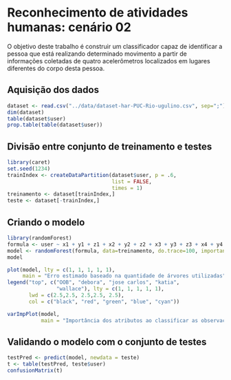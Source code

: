 Reconhecimento de atividades humanas: cenário 02
========================================================

O objetivo deste trabalho é construir um classificador capaz de identificar a pessoa que está realizando determinado movimento a partir de informações coletadas de quatro acelerômetros localizados em lugares diferentes do corpo desta pessoa.

Aquisição dos dados
-------------------

````r
dataset <- read.csv("../data/dataset-har-PUC-Rio-ugulino.csv", sep=";")
dim(dataset)
table(dataset$user)
prop.table(table(dataset$user))
````

Divisão entre conjunto de treinamento e testes
----------------------------------------------

```r
library(caret)
set.seed(1234)
trainIndex <- createDataPartition(dataset$user, p = .6,
                                  list = FALSE,
                                  times = 1)
treinamento <- dataset[trainIndex,]
teste <- dataset[-trainIndex,]
```

Criando o modelo
----------------

```r
library(randomForest)
formula <- user ~ x1 + y1 + z1 + x2 + y2 + z2 + x3 + y3 + z3 + x4 + y4 + z4
model <- randomForest(formula, data=treinamento, do.trace=100, importance=TRUE)
model
```

```r
plot(model, lty = c(1, 1, 1, 1, 1), 
     main = "Erro estimado baseado na quantidade de árvores utilizadas")
legend("top", c("OOB", "debora", "jose carlos", "katia", 
                "wallace"), lty = c(1, 1, 1, 1, 1), 
       lwd = c(2.5,2.5, 2.5,2.5, 2.5), 
       col = c("black", "red", "green", "blue", "cyan"))
```

```r
varImpPlot(model, 
           main = "Importância dos atributos ao classificar as observações")
```

Validando o modelo com o conjunto de testes
-------------------------------------------

```r
testPred <- predict(model, newdata = teste)
t <- table(testPred, teste$user)
confusionMatrix(t)
```
